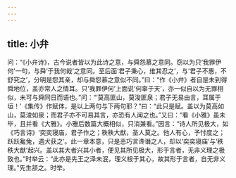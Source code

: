 ```yaml
---
---
---
```

title: 小弁
---







问：“《小弁诗》，古今说者皆以为此诗之意，与舜怨慕之意同。窃以为只‘我罪伊何’一句，与舜‘于我何哉’之意同。至后面‘君子秉心，维其忍之’，与‘君子不惠，不舒究之’，分明是怨其亲，却与舜怨慕之意似不同。”曰：“作《小弁》者自是未到得舜地位，盖亦常人之情耳。只‘我罪伊何’上面说‘何辜于天’，亦一似自以为无罪相似，未可与舜同日而语也。”问：“‘莫高匪山，莫浚匪泉；君子无易由言，耳属于垣！’《集传》作赋体，是以上两句与下两句耶？”曰：“此只是赋。盖以为莫高如山，莫浚如泉；而君子亦不可易其言，亦恐有人闻之也。”又曰：“看《小雅》虽未毕，且并看《大雅》。小雅后数篇大概相似，只消兼看。”因言：“诗人所见极大，如《巧言诗》‘奕奕寝庙，君子作之；秩秩大猷，圣人莫之。他人有心，予忖度之；跃跃毚兔，遇犬获之’。此一章本意，只是恶巧言谗谮之人，却以‘奕奕寝庙’与‘秩秩大猷’起兴。盖以其大者兴其小者，便见其所见极大，形于言者，无非义理之极致也。”时举云：“此亦是先王之泽未泯，理义根于其心，故其形于言者，自无非义理。”先生颔之。时举。